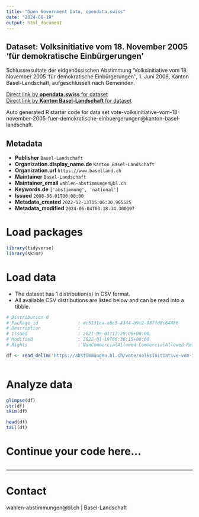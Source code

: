 ```yaml
---
title: "Open Government Data, opendata.swiss"
date: "2024-08-19"
output: html_document
---
```


## Dataset: Volksinitiative vom 18. November 2005 'für demokratische Einbürgerungen'

Schlussresultate der eidgenössischen Abstimmung 'Volksinitiative vom 18. November 2005 'für demokratische Einbürgerungen'', 1. Juni 2008, Kanton Basel-Landschaft, aufgeschlüsselt nach Gemeinden.

[Direct link by **opendata.swiss** for dataset](https://opendata.swiss/de/dataset/volksinitiative-vom-18-november-2005-fur-demokratische-einburgerungen1)<br>
[Direct link by **Kanton Basel-Landschaft** for dataset](https://abstimmungen.bl.ch/vote/volksinitiative-vom-18-november-2005-fuer-demokratische-einbuergerungen/data)

Auto generated R starter code for data set vote-volksinitiative-vom-18-november-2005-fuer-demokratische-einbuergerungen@kanton-basel-landschaft.

## Metadata

- **Publisher** `Basel-Landschaft`
- **Organization.display_name.de** `Kanton Basel-Landschaft`
- **Organization.url** `https://www.baselland.ch`
- **Maintainer** `Basel-Landschaft`
- **Maintainer_email** `wahlen-abstimmungen@bl.ch`
- **Keywords.de** `['abstimmung', 'national']`
- **Issued** `2008-06-01T00:00:00`
- **Metadata_created** `2022-12-13T15:06:30.905525`
- **Metadata_modified** `2024-06-04T03:18:34.300197`


# Load packages

```r

library(tidyverse)
library(skimr)

```

# Load data

-   The dataset has 1 distribution(s) in CSV format.
-   All available CSV distributions are listed below and can be read into a tibble.

```r

# Distribution 0
# Package_id               : ec5131ca-ebc5-4344-b9c2-987fd8c64486
# Description              : 
# Issued                   : 2021-09-01T12:29:06+00:00
# Modified                 : 2022-01-19T06:36:15+00:00
# Rights                   : NonCommercialAllowed-CommercialAllowed-ReferenceRequired

df <- read_delim('https://abstimmungen.bl.ch/vote/volksinitiative-vom-18-november-2005-fuer-demokratische-einbuergerungen/data-csv')



```

# Analyze data

```r

glimpse(df)
str(df)
skim(df)

head(df)
tail(df)

```

# Continue your code here...

```r

```

------------------------------------------------------------------------

# Contact

wahlen-abstimmungen@bl.ch | Basel-Landschaft

